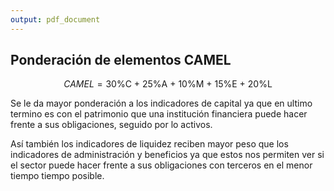 ```yaml
---
output: pdf_document
---
```



## Ponderación de elementos CAMEL


$$CAMEL = \text{30\%C + 25\%A + 10\%M + 15\%E + 20\%L}$$

Se le da mayor ponderación a los indicadores de capital ya que en ultimo termino es con el patrimonio que una institución financiera puede hacer frente a sus obligaciones, seguido por lo activos.

Así también los indicadores de liquidez reciben mayor peso que los indicadores de administración y beneficios ya que estos nos permiten ver si el sector puede hacer frente a sus obligaciones con terceros en el menor tiempo tiempo posible.


